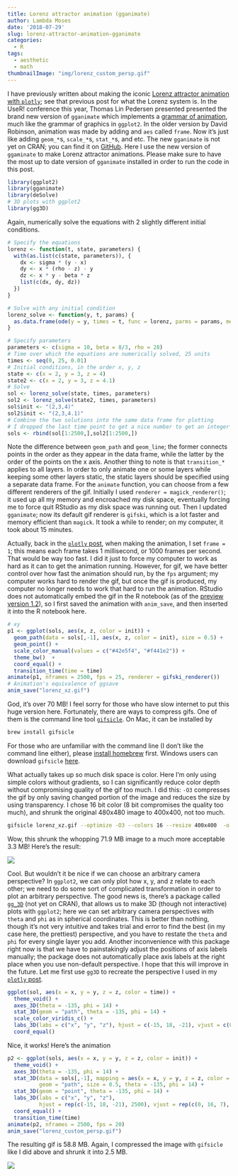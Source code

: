 ```yaml
---
title: Lorenz attractor animation (gganimate)
author: Lambda Moses
date: '2018-07-29'
slug: lorenz-attractor-animation-gganimate
categories:
  - R
tags:
  - aesthetic
  - math
thumbnailImage: "img/lorenz_custom_persp.gif"
---
```


I have previously written about making the iconic [Lorenz attractor animation with `plotly`](/post/lorenz-attractor-animation-plotly/); see that previous post for what the Lorenz system is. In the UseR! conference this year, Thomas Lin Pedersen presented presented the brand new version of `gganimate` which implements a [grammar of animation](https://www.youtube.com/watch?v=21ZWDrTukEs), much like the grammar of graphics in `ggplot2`. In the older version by David Robinson, animation was made by adding and `aes` called `frame`. Now it's just like adding `geom_*`s, `scale_*`s, `stat_*`s, and etc. The new `gganimate` is not yet on CRAN; you can find it on [GitHub](https://github.com/thomasp85/gganimate). Here I use the new version of `ggaminate` to make Lorenz attractor animations. Please make sure to have the most up to date version of `gganimate` installed in order to run the code in this post.

```r
library(ggplot2)
library(gganimate)
library(deSolve)
# 3D plots with ggplot2
library(gg3D)
```

Again, numerically solve the equations with 2 slightly different initial conditions.
```r
# Specify the equations
lorenz <- function(t, state, parameters) {
  with(as.list(c(state, parameters)), {
    dx <- sigma * (y - x)
    dy <- x * (rho - z) - y
    dz <- x * y - beta * z
    list(c(dx, dy, dz))
  })
}

# Solve with any initial condition
lorenz_solve <- function(y, t, params) {
  as.data.frame(ode(y = y, times = t, func = lorenz, parms = params, method = "ode45"))
}

# Specify parameters
parameters <- c(sigma = 10, beta = 8/3, rho = 28)
# Time over which the equations are numerically solved, 25 units
times <- seq(0, 25, 0.01)
# Initial conditions, in the order x, y, z
state <- c(x = 2, y = 3, z = 4)
state2 <- c(x = 2, y = 3, z = 4.1)
# Solve
sol <- lorenz_solve(state, times, parameters)
sol2 <- lorenz_solve(state2, times, parameters)
sol$init <- "(2,3,4)"
sol2$init <- "(2,3,4.1)"
# Combine the two solutions into the same data frame for plotting
# I dropped the last time point to get a nice number to get an integer number of frames
sols <- rbind(sol[1:2500,],sol2[1:2500,])
```

Note the difference between `geom_path` and `geom_line`; the former connects points in the order as they appear in the data frame, while the latter by the order of the points on the x axis. Another thing to note is that `transition_*` applies to all layers. In order to only animate one or some layers while keeping some other layers static, the static layers should be specified using a separate data frame. For the `animate` function, you can choose from a few different renderers of the gif. Initially I used `renderer = magick_renderer()`; it used up all my memory and encroached my disk space, eventually forcing me to force quit RStudio as my disk space was running out. Then I updated `gganimate`; now its default gif renderer is `gifski`, which is a lot faster and memory efficient than `magick`. It took a while to render; on my computer, it took about 15 minutes.

Actually, back in the [`plotly` post](/post/lorenz-attractor-animation-plotly/), when making the animation, I set `frame = 1`; this means each frame takes 1 millisecond, or 1000 frames per second. That would be way too fast. I did it just to force my computer to work as hard as it can to get the animation running. However, for gif, we have better control over how fast the animation should run, by the `fps` argument; my computer works hard to render the gif, but once the gif is produced, my computer no longer needs to work that hard to run the animation. RStudio does not automatically embed the gif in the R notebook (as of the [preview version 1.2](https://www.rstudio.com/products/rstudio/download/preview/)), so I first saved the animation with `anim_save`, and then inserted it into the R notebook here.

```r
# xy
p1 <- ggplot(sols, aes(x, z, color = init)) +
  geom_path(data = sols[,-1], aes(x, z, color = init), size = 0.5) +
  geom_point() +
  scale_color_manual(values = c("#42e5f4", "#f441e2")) +
  theme_bw()  +
  coord_equal() +
  transition_time(time = time)
animate(p1, nframes = 2500, fps = 25, renderer = gifski_renderer())
# Animation's equivalence of ggsave
anim_save("lorenz_xz.gif")
```

God, it's over 70 MB! I feel sorry for those who have slow internet to put this huge version here. Fortunately, there are ways to compress gifs. One of them is the command line tool [`gifsicle`](https://www.lcdf.org/gifsicle/). On Mac, it can be installed by

```bash
brew install gifsicle
```

For those who are unfamiliar with the command line (I don't like the command line either), please [install homebrew](https://brew.sh) first. Windows users can download `gifsicle` [here](https://eternallybored.org/misc/gifsicle/).

What actually takes up so much disk space is color. Here I'm only using simple colors without gradients, so I can significantly reduce color depth without compromising quality of the gif too much. I did this: `-O3` compresses the gif by only saving changed portion of the image and reduces the size by using transparency. I chose 16 bit color (8 bit compromises the quality too much), and shrunk the original 480x480 image to 400x400, not too much. 

```bash
gifsicle lorenz_xz.gif --optimize -O3 --colors 16 --resize 400x400  -o lorenz_xz_small2.gif
```

Wow, this shrunk the whopping 71.9 MB image to a much more acceptable 3.3 MB! Here's the result:

![](/post/2018-07-29-lorenz-attractor-animation-gganimate_files/lorenz_xz_small2.gif)

Cool. But wouldn't it be nice if we can choose an arbitrary camera perspective? In `ggplot2`, we can only plot how x, y, and z relate to each other; we need to do some sort of complicated transformation in order to plot an arbitrary perspective. The good news is, there's a package called [`gg_3D`](https://github.com/AckerDWM/gg3D) (not yet on CRAN), that allows us to make 3D (though not interactive) plots with `ggplot2`; here we can set arbitrary camera perspectives with `theta` and `phi` as in spherical coordinates. This is better than nothing, though it's not very intuitive and takes trial and error to find the best (in my case here, the prettiest) perspective, and you have to restate the `theta` and `phi` for every single layer you add. Another inconvenience with this package right now is that we have to painstakingly adjust the positions of axis labels manually; the package does not automatically place axis labels at the right place when you use non-default perspective. I hope that this will improve in the future. Let me first use `gg3D` to recreate the perspective I used in my [`plotly` post](/post/lorenz-attractor-animation-plotly/).

```r
ggplot(sol, aes(x = x, y = y, z = z, color = time)) +
  theme_void() +
  axes_3D(theta = -135, phi = 14) +
  stat_3D(geom = "path", theta = -135, phi = 14) +
  scale_color_viridis_c() +
  labs_3D(labs = c("x", "y", "z"), hjust = c(-15, 18, -21), vjust = c(0, 16, 7)) +
  coord_equal()
```

Nice, it works! Here's the animation

```r
p2 <- ggplot(sols, aes(x = x, y = y, z = z, color = init)) +
  theme_void() +
  axes_3D(theta = -135, phi = 14) +
  stat_3D(data = sols[,-1], mapping = aes(x = x, y = y, z = z, color = init), 
          geom = "path", size = 0.5, theta = -135, phi = 14) +
  stat_3D(geom = "point", theta = -135, phi = 14) +
  labs_3D(labs = c("x", "y", "z"), 
          hjust = rep(c(-15, 18, -21), 2500), vjust = rep(c(0, 16, 7), 2500)) +
  coord_equal() +
  transition_time(time)
animate(p2, nframes = 2500, fps = 20)
anim_save("lorenz_custom_persp.gif")
```

The resulting gif is 58.8 MB. Again, I compressed the image with `gifsicle` like I did above and shrunk it into 2.5 MB.

![](/post/2018-07-29-lorenz-attractor-animation-gganimate_files/lorenz_custom_pers_small.gif)